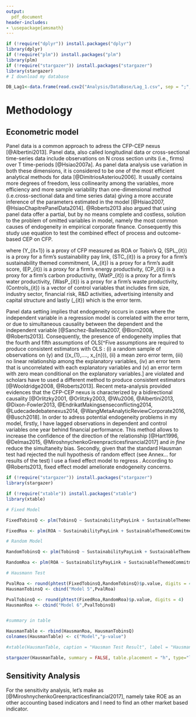 ```yaml
---
output:
  pdf_document
header-includes:
- \usepackage{amsmath}
---
```

```r
if (!require("dplyr")) install.packages("dplyr")
library(dplyr)
if (!require("plm")) install.packages("plm")
library(plm)
if (!require("stargazer")) install.packages("stargazer")
library(stargazer)
# I download my database 

DB_Lag1<-data.frame(read.csv2("Analysis/DataBase/Lag_1.csv", sep = ";",stringsAsFactors=FALSE, header = TRUE ))

```

# Methodology

## Econometric model

<!--
... Deal with methodology to test H1 ..... **To be defined**

-->


Panel data is a common approach to adress the CFP-CEP nexus [@Albertini2013]. Panel data, also called longitudinal data or cross-sectional time-series data include observations on N cross section units (i.e., firms) over T time-periods [@Hsiao2007a]. As panel data analysis use variation in both these dimensions, it is considered to be one of the most efficient analytical methods for data [@DimitriosAsteriou2006]. It usually contains more degrees of freedom, less collinearity among the variables, more efficiency and more sample variability than one-dimensional method (i.e.cross-sectional data and time series data) giving a more accurate inference of the parameters estimated in the model [@Hsiao2007, @HsiaoChapitrePanelData2014]. @Roberts2013 also argued that using panel data offer a partial, but by no means complete and costless, solution to the problem of omitted variables in model, namely the most common causes of endogeneity in empirical corporate finance. Consequently this study use equation \ref{EconometricModel} to test the combined effect of process and outcome-based CEP on CFP.

\begin{equation}
\centering
\begin{aligned}
Y_{it+1} & = & \beta_{0} + \beta_{1} (SPL_{it}) \\
&& + {} \beta_{2} (STC_{it}) + \beta_{3} (A_{it}) \\
&& + {} \beta_{4} (EnP_{it})  + \beta_{5} (CaP_{it}) \\
&& + {} \beta_{6} (WatP_{it}) + \beta_{7} (WastP_{it}) \\ 
&& + {} (Controls_{it}) + \varepsilon_{it}
\label{EconometricModel}
\end{aligned}
\end{equation}


where \(Y_{it+1}\) is a proxy of CFP measured as ROA or Tobin's Q, \(SPL_{it}\) is a proxy for a firm's sustainability pay link, \(STC_{it}\) is a proxy for a firm's sustainability themed commitment, \(A_{it}\) is a proxy for a firm's audit score, \(EP_{it}\) is a proxy for a firm's energy productivity, \(CP_{it}\) is a proxy for a firm's carbon productivity, \(WatP_{it}\) is a proxy for a firm's water productivity, \(WasP_{it}\) is a proxy for a firm's waste productivity, \(Controls_{it}\) is a vector of control variables that includes firm size, industry sector, financial risk, R&D activities, advertising intensity and capital structure and lastly \(\varepsilon_{it}\) which is the error term.

Panel data setting implies that endogeneity occurs in cases where the independent variable in a regression model is correlated with the error term, or due to simultaneous causality between the dependent and the independent variable [@Sanchez-Ballesta2007, @Biorn2008, @Roberts2013]. Consequently, the presence of endogeneity implies that the fourth and fifth assumptions of OLS[^Five assumptions are required to produce consistent estimators with OLS : (i) a random sample of observations on \(y\) and \((x_{1},...., x_{n})\), (ii) a mean zero error term, (iii) no linear relationship among the explanatory variables, (iv) an error term that is uncorrelated with each explanatory variables and (v) an error term with zero mean conditional on the explanatory variables.] are violated and scholars have to used a different method to produce consistent estimators [@Wooldridge2008, @Roberts2013]. Recent meta-analysis provided evidences that the CFP-CEP nexus is characterized by a bidirectional causality [@Orlitzky2001, @Orlitzky2003, @Wu2006, @Albertini2013, @Dixon-Fowler2013, @EndrikatMakingsenseconflicting2014, @Ludecadedebatenexus2014, @WangMetaAnalyticReviewCorporate2016, @Busch2018]. In order to adress potential endogeneity problems in my model, firstly, I have lagged observations in dependent and control variables one year behind financial performance. This method allows to increase the confidence of the direction of the relationship [@Hart1996, @Delmas2015, @MiroshnychenkoGreenpracticesfinancial2017] and *in fine* reduce the simultaneity bias. Secondly, given that the standard Hausman test had rejected the null hypothesis of random effect (see Annex... for results of the test) I use a fixed effect model to regress \ref{EconometricModel}. According to @Roberts2013, fixed effect model ameliorate endogeneity concerns. 




<!--

Five assumptions are required to produce consistent estimators with OLS : (i) a random sample of observations on \(y\) and \((x_{1},...., x_{n})\), (ii) a mean zero error term, (iii) no linear relationship among the explanatory variables, (iv) an error term that is uncorrelated with each explanatory variables and (v) an error term with zero mean conditional on the explanatory variables.

Motivations to use one time lag - citation from [@Albertini2013]: 

> Hart and Ahuja (1996) argue that there is a time lag between the initiation of emission reduction efforts and the realization of bottom line benefits. First, pollution prevention requires up-front investment in training and equipment. Second, it takes time to gain reduction because internal reorganization and renegotiation of supply and waste disposal contracts may be required (Hart & Ahuja, 1996). Evidence also suggests that in the early stages of pollution prevention there is a great deal of “low-hanging fruit”—easy and inexpensive behavioural and material changes that result in large emission reductions relative to costs (Hart, 1994; Rooney, 1993). As the firm’s environmental performance improves, further reductions in emissions become progressively more difficult, requiring more significant change in processes or even entirely new production technology (Russo & Fouts, 1997). Some studies have collected data on a longitudinal perspective (more than 1 year) in order to take into account the long-term payback of environmental management strategies, while others have collected data on a short period of time (1 year and less). Analysing the relationship between CEM and CFP during a short period of time implies that the researcher intends to prove that the environmental management influences regularly and at any time the financial profitability of the firm. Yet the natural and organizational environments are different because of the time markers of their respective materialities, such as short term for the financial profitability and very long term for the environmental issue (Bansal & Knox-Hayes, 2013). Thus, we can argue that the longitudinal characteristic of the studies might explain part of the variation in the results regarding the relationship between CEM and CFP. **NB: the hypothese had been verified : The relationship between CEM and CFP is significantly stronger for non-longitudinal studies (0.13) than for longitudinal studies (0.07)**

-->


```r
if (!require("stargazer")) install.packages("stargazer")
library(stargazer)

if (!require("xtable")) install.packages("xtable")
library(xtable)

# Fixed Model

FixedTobinsQ <- plm(TobinsQ ~ SustainabilityPayLink + SustainableThemedCommitment + AuditScore + EnergyProductivity + CarbonProductivity + WaterProductivity + WasteProductivity + Leverage + NetMargin + FirmSize + Industry, data=DB_Lag1, index=c("Companies", "YearFinancialIndicator"), model="within")

FixedRoa <- plm(ROA ~ SustainabilityPayLink + SustainableThemedCommitment + AuditScore + EnergyProductivity + CarbonProductivity + WaterProductivity + WasteProductivity + Leverage + NetMargin + FirmSize + Industry, data=DB_Lag1, index=c("Companies", "YearFinancialIndicator"), model="within")

# Random Model

RandomTobinsQ <- plm(TobinsQ ~ SustainabilityPayLink + SustainableThemedCommitment + AuditScore + EnergyProductivity + CarbonProductivity + WaterProductivity + WasteProductivity + Leverage + NetMargin + FirmSize + Industry, data=DB_Lag1, index=c("Companies", "YearFinancialIndicator"), model="random")

RandomRoa <- plm(ROA ~ SustainabilityPayLink + SustainableThemedCommitment + AuditScore + EnergyProductivity + CarbonProductivity + WaterProductivity + WasteProductivity + Leverage + NetMargin + FirmSize + Industry, data=DB_Lag1, index=c("Companies", "YearFinancialIndicator"), model="random")

# Hausmann Test

PvalRoa <- round(phtest(FixedTobinsQ,RandomTobinsQ)$p.value, digits = 4)
HausmanTobinsQ <- cbind("Model 5",PvalRoa)

PvalTobinsQ <- round(phtest(FixedRoa,RandomRoa)$p.value, digits = 4)
HausmanRoa <- cbind("Model 6",PvalTobinsQ)


#summary in table

HausmanTable <- rbind(HausmanRoa, HausmanTobinsQ)
colnames(HausmanTable) <- c("Model","p-value")

#xtable(HausmanTable, caption = "Hausman Test Result", label = "Hausman", align = "rrr")

stargazer(HausmanTable, summary = FALSE, table.placement = "h", type="latex", label = "Hausman", title = "Hausman Test p-value", header = FALSE)

```

## Sensitivity Analysis

For the sensitivity analysis, let's make as [@MiroshnychenkoGreenpracticesfinancial2017], namely take ROE as an other accounting based indicators and I need to find an other market based indicator.
